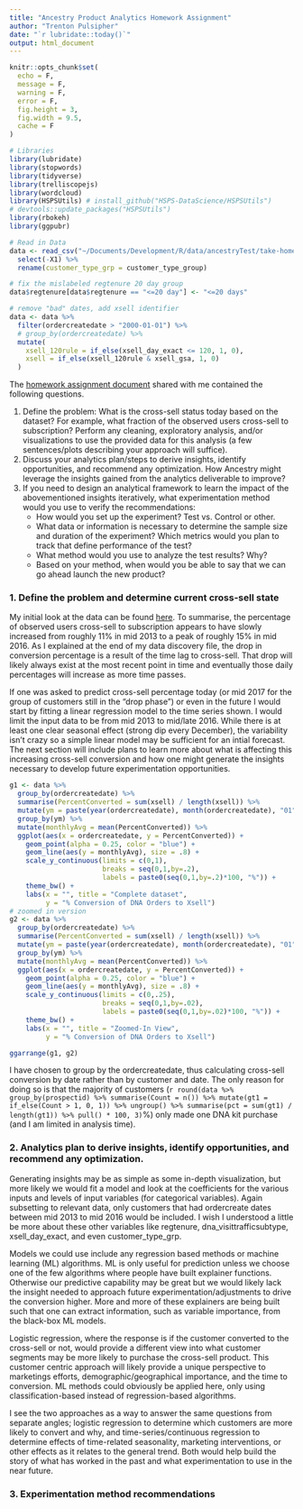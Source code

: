 ```yaml
---
title: "Ancestry Product Analytics Homework Assignment"
author: "Trenton Pulsipher"
date: "`r lubridate::today()`"
output: html_document
---
```


```r
knitr::opts_chunk$set(
  echo = F,
  message = F,
  warning = F,
  error = F,
  fig.height = 3,
  fig.width = 9.5,
  cache = F
)

# Libraries 
library(lubridate)
library(stopwords)
library(tidyverse)
library(trelliscopejs)
library(wordcloud)
library(HSPSUtils) # install_github("HSPS-DataScience/HSPSUtils")
# devtools::update_packages("HSPSUtils")
library(rbokeh)
library(ggpubr)
```


```r
# Read in Data
data <- read_csv("~/Documents/Development/R/data/ancestryTest/take-home_exercise_data.csv") %>%
  select(-X1) %>%
  rename(customer_type_grp = customer_type_group)

# fix the mislabeled regtenure 20 day group
data$regtenure[data$regtenure == "<=20 day"] <- "<=20 days"

# remove "bad" dates, add xsell identifier
data <- data %>%
  filter(ordercreatedate > "2000-01-01") %>%
  # group_by(ordercreatedate) %>%
  mutate(
    xsell_120rule = if_else(xsell_day_exact <= 120, 1, 0),
    xsell = if_else(xsell_120rule & xsell_gsa, 1, 0)
  )

```


The [homework assignment document](ManagerProductAnalyticsHomeworkAssignment.pdf) shared with me contained the following questions.

1. Define the problem: What is the cross-sell status today based on the dataset? For
example, what fraction of the observed users cross-sell to subscription? Perform any
cleaning, exploratory analysis, and/or visualizations to use the provided data for this
analysis (a few sentences/plots describing your approach will suffice).
2. Discuss your analytics plan/steps to derive insights, identify opportunities, and
recommend any optimization. How Ancestry might leverage the insights gained from the
analytics deliverable to improve?
3. If you need to design an analytical framework to learn the impact of the abovementioned
insights iteratively, what experimentation method would you use to verify the
recommendations:
    * How would you set up the experiment? Test vs. Control or other.
    * What data or information is necessary to determine the sample size and duration
of the experiment? Which metrics would you plan to track that define
performance of the test?
    * What method would you use to analyze the test results? Why?
    * Based on your method, when would you be able to say that we can go ahead
launch the new product?

### 1. Define the problem and determine current cross-sell state

My initial look at the data can be found [here](data_discovery_ancestryTest.html). To summarise, the percentage of observed users cross-sell to subscription appears to have slowly increased from roughly 11% in mid 2013 to a peak of roughly 15% in mid 2016. As I explained at the end of my data discovery file, the drop in conversion percentage is a result of the time lag to cross-sell. That drop will likely always exist at the most recent point in time and eventually those daily percentages will increase as more time passes. 

If one was asked to predict cross-sell percentage today (or mid 2017 for the group of customers still in the "drop phase") or even in the future I would start by fitting a linear regression model to the time series shown. I would limit the input data to be from mid 2013 to mid/late 2016. While there is at least one clear seasonal effect (strong dip every December), the variability isn't crazy so a simple linear model may be sufficient for an intial forecast. The next section will include plans to learn more about what is affecting this increasing cross-sell conversion and how one might generate the insights necessary to develop future experimentation opportunities.

```r
g1 <- data %>%
  group_by(ordercreatedate) %>%
  summarise(PercentConverted = sum(xsell) / length(xsell)) %>%
  mutate(ym = paste(year(ordercreatedate), month(ordercreatedate), "01", sep = "-")) %>%
  group_by(ym) %>%
  mutate(monthlyAvg = mean(PercentConverted)) %>%
  ggplot(aes(x = ordercreatedate, y = PercentConverted)) +
    geom_point(alpha = 0.25, color = "blue") +
    geom_line(aes(y = monthlyAvg), size = .8) +
    scale_y_continuous(limits = c(0,1), 
                       breaks = seq(0,1,by=.2), 
                       labels = paste0(seq(0,1,by=.2)*100, "%")) +
    theme_bw() +
    labs(x = "", title = "Complete dataset",
         y = "% Conversion of DNA Orders to Xsell")
# zoomed in version
g2 <- data %>%
  group_by(ordercreatedate) %>%
  summarise(PercentConverted = sum(xsell) / length(xsell)) %>%
  mutate(ym = paste(year(ordercreatedate), month(ordercreatedate), "01", sep = "-")) %>%
  group_by(ym) %>%
  mutate(monthlyAvg = mean(PercentConverted)) %>%
  ggplot(aes(x = ordercreatedate, y = PercentConverted)) +
    geom_point(alpha = 0.25, color = "blue") +
    geom_line(aes(y = monthlyAvg), size = .8) +
    scale_y_continuous(limits = c(0,.25), 
                       breaks = seq(0,1,by=.02), 
                       labels = paste0(seq(0,1,by=.02)*100, "%")) +
    theme_bw() +
    labs(x = "", title = "Zoomed-In View",
         y = "% Conversion of DNA Orders to Xsell")

ggarrange(g1, g2)
```

I have chosen to group by the ordercreatedate, thus calculating cross-sell conversion by date rather than by customer and date. The only reason for doing so is that the majority of customers (`r round(data %>% group_by(prospectid) %>% summarise(Count = n()) %>% mutate(gt1 = if_else(Count > 1, 0, 1)) %>% ungroup() %>% summarise(pct = sum(gt1) / length(gt1)) %>% pull() * 100, 3)`%) only made one DNA kit purchase (and I am limited in analysis time).


### 2. Analytics plan to derive insights, identify opportunities, and recommend any optimization. 

Generating insights may be as simple as some in-depth visualization, but more likely we would fit a model and look at the coefficients for the various inputs and levels of input variables (for categorical variables). Again subsetting to relevant data, only customers that had ordercreate dates between mid 2013 to mid 2016 would be included. I wish I understood a little be more about these other variables like regtenure, dna_visittrafficsubtype, xsell_day_exact, and even customer_type_grp.

Models we could use include any regression based methods or machine learning (ML) algorithms. ML is only useful for prediction unless we choose one of the few algorithms where people have built explainer functions. Otherwise our predictive capability may be great but we would likely lack the insight needed to approach future experimentation/adjustments to drive the conversion higher. More and more of these explainers are being built such that one can extract information, such as variable importance, from the black-box ML models. 

Logistic regression, where the response is if the customer converted to the cross-sell or not, would provide a different view into what customer segments may be more likely to purchase the cross-sell product. This customer centric approach will likely provide a unique perspective to marketings efforts, demographic/geographical importance, and the time to conversion. ML methods could obviously be applied here, only using classification-based instead of regression-based algorithms.

I see the two approaches as a way to answer the same questions from separate angles; logistic regression to determine which customers are more likely to convert and why, and time-series/continuous regression to determine effects of time-related seasonality, marketing interventions, or other effects as it relates to the general trend. Both would help build the story of what has worked in the past and what experimentation to use in the near future.


### 3. Experimentation method recommendations


